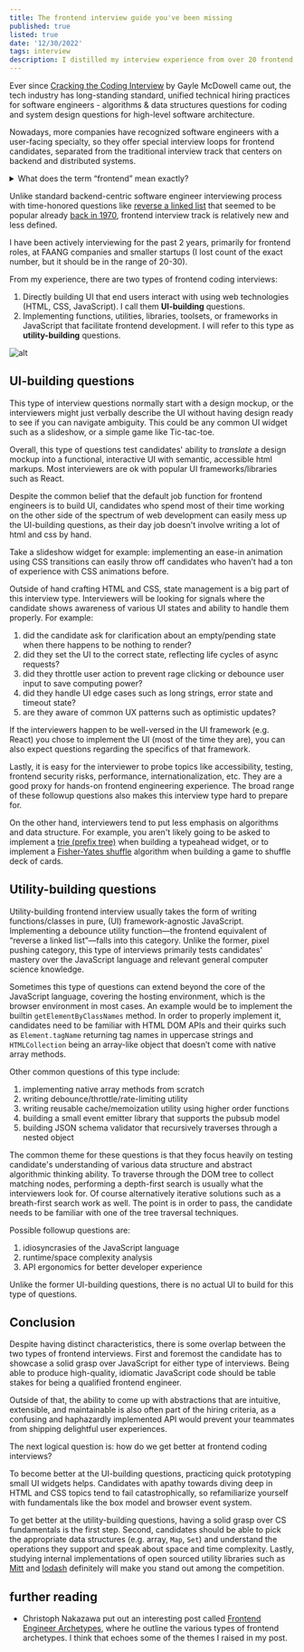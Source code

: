 ```yaml
---
title: The frontend interview guide you've been missing 
published: true
listed: true
date: '12/30/2022'
tags: interview
description: I distilled my interview experience from over 20 frontend interviews that I took in the past two years.
---
```





Ever since [Cracking the Coding Interview](https://www.crackingthecodinginterview.com/) by Gayle McDowell came out, the tech industry has long-standing standard, unified technical hiring practices for software engineers - algorithms & data structures questions for coding and system design questions for high-level software architecture.

Nowadays, more companies have recognized software engineers with a user-facing specialty, so they offer special interview loops for frontend candidates, separated from the traditional interview track that centers on backend and distributed systems.

<details>
  <summary>What does the term “frontend” mean exactly?</summary>
  <p>
    The expectation and job requirements of a frontend engineer role vary across companies. Most of the time, the term refers exclusively to engineers who work with web technologies (JavaScript, CSS, HTML, etc.). For engineers working on native applications (Android, iOS, FireOS), they are often put into the "mobile engineer" category. In this blog post, I am using the former definition, i.e., **web** frontend engineer.
  </p>
</details>

Unlike standard backend-centric software engineer interviewing process with time-honored questions like [reverse a linked list](https://leetcode.com/problems/reverse-linked-list/) that seemed to be popular already [back in 1970](https://www.deconstructconf.com/2019/hillel-wayne-what-we-can-learn-from-software-history), frontend interview track is relatively new and less defined. 

I have been actively interviewing for the past 2 years, primarily for frontend roles, at FAANG companies and smaller startups (I lost count of the exact number, but it should be in the range of 20-30).

From my experience, there are two types of frontend coding interviews:

1. Directly building UI that end users interact with using web technologies (HTML, CSS, JavaScript). I call them **UI-building** questions.
2. Implementing functions, utilities, libraries, toolsets, or frameworks in JavaScript that facilitate frontend development. I will refer to this type as **utility-building** questions.

![alt](/art/blog/frontend-interview-type/summary.png)


## UI-building questions
This type of interview questions normally start with a design mockup, or the interviewers might just verbally describe the UI without having design ready to see if you can navigate ambiguity. This could be any common UI widget such as a slideshow, or a simple game like Tic-tac-toe. 

Overall, this type of questions test candidates' ability to *translate* a design mockup into a functional, interactive UI with semantic, accessible html markups. Most interviewers are ok with popular UI frameworks/libraries such as React.

Despite the common belief that the default job function for frontend engineers is to build UI, candidates who spend most of their time working on the other side of the spectrum of web development can easily mess up the UI-building questions, as their day job doesn't involve writing a lot of html and css by hand. 

Take a slideshow widget for example: implementing an ease-in animation using CSS transitions can easily throw off candidates who haven’t had a ton of experience with CSS animations before.

Outside of hand crafting HTML and CSS, state management is a big part of this interview type. Interviewers will be looking for signals where the candidate shows awareness of various UI states and ability to handle them properly. For example:

1. did the candidate ask for clarification about an empty/pending state when there happens to be nothing to render?
2. did they set the UI to the correct state, reflecting life cycles of async requests?
3. did they throttle user action to prevent rage clicking or debounce user input to save computing power?
4. did they handle UI edge cases such as long strings, error state and timeout state? 
5. are they aware of common UX patterns such as optimistic updates?

If the interviewers happen to be well-versed in the UI framework (e.g. React) you chose to implement the UI (most of the time they are), you can also expect questions regarding the specifics of that framework. 

Lastly, it is easy for the interviewer to probe topics like accessibility, testing, frontend security risks, performance, internationalization, etc. They are a good proxy for hands-on frontend engineering experience. The broad range of these followup questions also makes this interview type hard to prepare for. 

On the other hand, interviewers tend to put less emphasis on algorithms and data structure. For example, you aren't likely going to be asked to implement a [trie (prefix tree)](https://leetcode.com/problems/implement-trie-prefix-tree/) when building a typeahead widget, or to implement a [Fisher-Yates shuffle](https://en.wikipedia.org/wiki/Fisher%E2%80%93Yates_shuffle) algorithm when building a game to shuffle deck of cards.

## Utility-building questions
Utility-building frontend interview usually takes the form of writing functions/classes in pure, (UI) framework-agnostic JavaScript. Implementing a debounce utility function—the frontend equivalent of “reverse a linked list”—falls into this category. Unlike the former, pixel pushing category, this type of interviews primarily tests candidates' mastery over the JavaScript language and relevant general computer science knowledge.

Sometimes this type of questions can extend beyond the core of the JavaScript language, covering the hosting environment, which is the browser environment in most cases. An example would be to implement the builtin `getElementByClassNames` method. In order to properly implement it, candidates need to be familiar with HTML DOM APIs and their quirks such as `Element.tagName` returning tag names in uppercase strings and `HTMLCollection` being an array-like object that doesn’t come with native array methods.

Other common questions of this type include:

1. implementing native array methods from scratch
2. writing debounce/throttle/rate-limiting utility
3. writing reusable cache/memoization utility using higher order functions
4. building a small event emitter library that supports the pubsub model
5. building JSON schema validator that recursively traverses through a nested object

The common theme for these questions is that they focus heavily on testing candidate's understanding of various data structure and abstract algorithmic thinking ability. To traverse through the DOM tree to collect matching nodes, performing a depth-first search is usually what the interviewers look for. Of course alternatively iterative solutions such as a breath-first search work as well. The point is in order to pass, the candidate needs to be familiar with one of the tree traversal techniques.

Possible followup questions are:

1. idiosyncrasies of the JavaScript language
2. runtime/space complexity analysis
3. API ergonomics for better developer experience

Unlike the former UI-building questions, there is no actual UI to build for this type of questions.


## Conclusion
Despite having distinct characteristics, there is some overlap between the two types of frontend interviews. First and foremost the candidate has to showcase a solid grasp over JavaScript for either type of interviews. Being able to produce high-quality, idiomatic JavaScript code should be table stakes for being a qualified frontend engineer. 

Outside of that, the ability to come up with abstractions that are intuitive, extensible, and maintainable is also often part of the hiring criteria, as a confusing and haphazardly implemented API would prevent your teammates from shipping delightful user experiences.

The next logical question is: how do we get better at frontend coding interviews?

To become better at the UI-building questions, practicing quick prototyping small UI widgets helps. Candidates with apathy towards diving deep in HTML and CSS topics tend to fail catastrophically, so refamiliarize yourself with fundamentals like the box model and browser event system.

To get better at the utility-building questions, having a solid grasp over CS fundamentals is the first step. Second, candidates should be able to pick the appropriate data structures (e.g. array, `Map`, `Set`) and understand the operations they support and speak about space and time complexity. Lastly, studying internal implementations of open sourced utility libraries such as [Mitt](https://github.com/developit/mitt) and [lodash](https://github.com/lodash/lodash) definitely will make you stand out among the competition.

## further reading

- Christoph Nakazawa put out an interesting post called [Frontend Engineer Archetypes](https://cpojer.net/posts/frontend-engineering-archetypes), where he outline the various types of frontend archetypes. I think that echoes some of the themes I raised in my post.
